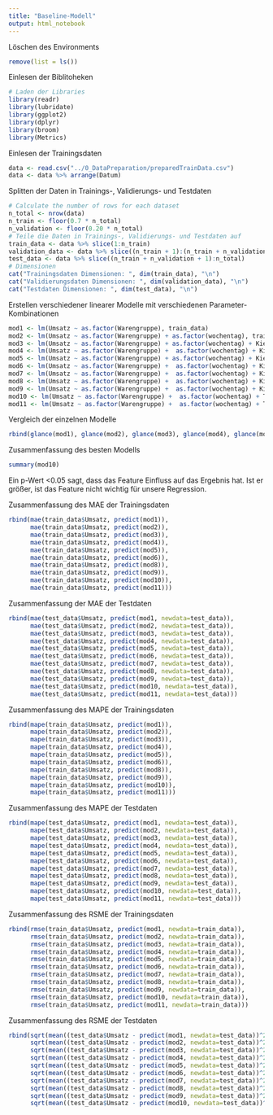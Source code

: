 ```yaml
---
title: "Baseline-Modell"
output: html_notebook
---
```


Löschen des Environments
```r
remove(list = ls())
```

Einlesen der Biblitoheken
```r
# Laden der Libraries
library(readr)
library(lubridate)
library(ggplot2)
library(dplyr)
library(broom)
library(Metrics)
```

Einlesen der Trainingsdaten
```r
data <- read.csv("../0_DataPreparation/preparedTrainData.csv")
data <- data %>% arrange(Datum)
```

Splitten der Daten in Trainings-, Validierungs- und Testdaten
```r
# Calculate the number of rows for each dataset
n_total <- nrow(data)
n_train <- floor(0.7 * n_total)
n_validation <- floor(0.20 * n_total)
# Teile die Daten in Trainings-, Validierungs- und Testdaten auf
train_data <- data %>% slice(1:n_train)
validation_data <- data %>% slice((n_train + 1):(n_train + n_validation))
test_data <- data %>% slice((n_train + n_validation + 1):n_total)
# Dimensionen
cat("Trainingsdaten Dimensionen: ", dim(train_data), "\n")
cat("Validierungsdaten Dimensionen: ", dim(validation_data), "\n")
cat("Testdaten Dimensionen: ", dim(test_data), "\n")
```
Erstellen verschiedener linearer Modelle mit verschiedenen Parameter-Kombinationen
```r
mod1 <- lm(Umsatz ~ as.factor(Warengruppe), train_data)
mod2 <- lm(Umsatz ~ as.factor(Warengruppe) + as.factor(wochentag), train_data)
mod3 <- lm(Umsatz ~ as.factor(Warengruppe) + as.factor(wochentag) + KielerWoche, train_data)
mod4 <- lm(Umsatz ~ as.factor(Warengruppe) +  as.factor(wochentag) + KielerWoche + Temperatur, train_data)
mod5 <- lm(Umsatz ~ as.factor(Warengruppe) + as.factor(wochentag) + KielerWoche + Temperatur + Windgeschwindigkeit, train_data)
mod6 <- lm(Umsatz ~ as.factor(Warengruppe) +  as.factor(wochentag) + KielerWoche + Temperatur + Windgeschwindigkeit + Wettercode, train_data)
mod7 <- lm(Umsatz ~ as.factor(Warengruppe) +  as.factor(wochentag) + KielerWoche + Temperatur + Windgeschwindigkeit + Wettercode + Feiertag, train_data)
mod8 <- lm(Umsatz ~ as.factor(Warengruppe) +  as.factor(wochentag) + KielerWoche + Temperatur + Windgeschwindigkeit + Wettercode + Feiertag + Ferien, train_data)
mod9 <- lm(Umsatz ~ as.factor(Warengruppe) +  as.factor(wochentag) + KielerWoche + Temperatur + Windgeschwindigkeit + Wettercode + Feiertag, train_data)
mod10 <- lm(Umsatz ~ as.factor(Warengruppe) +  as.factor(wochentag) + Temperatur + jahreszeit + Feiertag + Ferien, train_data)
mod11 <- lm(Umsatz ~ as.factor(Warengruppe) +  as.factor(wochentag) + Temperatur + jahreszeit + Feiertag + Ferien + jahreszeit * Temperatur, train_data)
```

Vergleich der einzelnen Modelle
```r
rbind(glance(mod1), glance(mod2), glance(mod3), glance(mod4), glance(mod5), glance(mod5), glance(mod6), glance(mod7), glance(mod8), glance(mod9), glance(mod10), glance(mod11))
```
Zusammenfassung des besten Modells
```r
summary(mod10)
```

Ein p-Wert <0.05 sagt, dass das Feature Einfluss auf das Ergebnis hat. Ist er größer, ist das Feature nicht wichtig für unsere Regression.

Zusammenfassung des MAE der Trainingsdaten
```r
rbind(mae(train_data$Umsatz, predict(mod1)),
      mae(train_data$Umsatz, predict(mod2)),
      mae(train_data$Umsatz, predict(mod3)),
      mae(train_data$Umsatz, predict(mod4)),
      mae(train_data$Umsatz, predict(mod5)),
      mae(train_data$Umsatz, predict(mod6)),
      mae(train_data$Umsatz, predict(mod8)),
      mae(train_data$Umsatz, predict(mod9)),
      mae(train_data$Umsatz, predict(mod10)),
      mae(train_data$Umsatz, predict(mod11)))
```
Zusammenfassung der MAE der Testdaten
```r
rbind(mae(test_data$Umsatz, predict(mod1, newdata=test_data)),
      mae(test_data$Umsatz, predict(mod2, newdata=test_data)),
      mae(test_data$Umsatz, predict(mod3, newdata=test_data)),
      mae(test_data$Umsatz, predict(mod4, newdata=test_data)),
      mae(test_data$Umsatz, predict(mod5, newdata=test_data)),
      mae(test_data$Umsatz, predict(mod6, newdata=test_data)),
      mae(test_data$Umsatz, predict(mod7, newdata=test_data)),
      mae(test_data$Umsatz, predict(mod8, newdata=test_data)),
      mae(test_data$Umsatz, predict(mod9, newdata=test_data)),
      mae(test_data$Umsatz, predict(mod10, newdata=test_data)),
      mae(test_data$Umsatz, predict(mod11, newdata=test_data)))
```
Zusammenfassung des MAPE der Trainingsdaten
```r
rbind(mape(train_data$Umsatz, predict(mod1)),
      mape(train_data$Umsatz, predict(mod2)),
      mape(train_data$Umsatz, predict(mod3)),
      mape(train_data$Umsatz, predict(mod4)),
      mape(train_data$Umsatz, predict(mod5)),
      mape(train_data$Umsatz, predict(mod6)),
      mape(train_data$Umsatz, predict(mod8)),
      mape(train_data$Umsatz, predict(mod9)),
      mape(train_data$Umsatz, predict(mod10)),
      mape(train_data$Umsatz, predict(mod11)))
```
Zusammenfassung des MAPE der Testdaten
```r
rbind(mape(test_data$Umsatz, predict(mod1, newdata=test_data)),
      mape(test_data$Umsatz, predict(mod2, newdata=test_data)),
      mape(test_data$Umsatz, predict(mod3, newdata=test_data)),
      mape(test_data$Umsatz, predict(mod4, newdata=test_data)),
      mape(test_data$Umsatz, predict(mod5, newdata=test_data)),
      mape(test_data$Umsatz, predict(mod6, newdata=test_data)),
      mape(test_data$Umsatz, predict(mod7, newdata=test_data)),
      mape(test_data$Umsatz, predict(mod8, newdata=test_data)),
      mape(test_data$Umsatz, predict(mod9, newdata=test_data)),
      mape(test_data$Umsatz, predict(mod10, newdata=test_data)),
      mape(test_data$Umsatz, predict(mod11, newdata=test_data)))
```


Zusammenfassung des RSME der Trainingsdaten
```r
rbind(rmse(train_data$Umsatz, predict(mod1, newdata=train_data)),
      rmse(train_data$Umsatz, predict(mod2, newdata=train_data)),
      rmse(train_data$Umsatz, predict(mod3, newdata=train_data)),
      rmse(train_data$Umsatz, predict(mod4, newdata=train_data)),
      rmse(train_data$Umsatz, predict(mod5, newdata=train_data)),
      rmse(train_data$Umsatz, predict(mod6, newdata=train_data)),
      rmse(train_data$Umsatz, predict(mod7, newdata=train_data)),
      rmse(train_data$Umsatz, predict(mod8, newdata=train_data)),
      rmse(train_data$Umsatz, predict(mod9, newdata=train_data)),
      rmse(train_data$Umsatz, predict(mod10, newdata=train_data)),
      rmse(train_data$Umsatz, predict(mod11, newdata=train_data)))

```

Zusammenfassung des RSME der Testdaten
```r
rbind(sqrt(mean((test_data$Umsatz - predict(mod1, newdata=test_data))^2)),
      sqrt(mean((test_data$Umsatz - predict(mod2, newdata=test_data))^2)),
      sqrt(mean((test_data$Umsatz - predict(mod3, newdata=test_data))^2)),
      sqrt(mean((test_data$Umsatz - predict(mod4, newdata=test_data))^2)),
      sqrt(mean((test_data$Umsatz - predict(mod5, newdata=test_data))^2)),
      sqrt(mean((test_data$Umsatz - predict(mod6, newdata=test_data))^2)),
      sqrt(mean((test_data$Umsatz - predict(mod7, newdata=test_data))^2)),
      sqrt(mean((test_data$Umsatz - predict(mod8, newdata=test_data))^2)),
      sqrt(mean((test_data$Umsatz - predict(mod9, newdata=test_data))^2)),
      sqrt(mean((test_data$Umsatz - predict(mod10, newdata=test_data))^2)))
```

